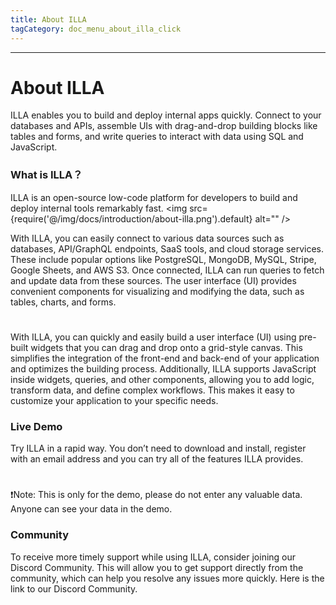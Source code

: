 ```yaml
---
title: About ILLA
tagCategory: doc_menu_about_illa_click
---
```

---

# About ILLA

ILLA enables you to build and deploy internal apps quickly. Connect to your databases and APIs, assemble UIs with drag-and-drop building blocks like tables and forms, and write queries to interact with data using SQL and JavaScript.

### **What is ILLA？**

ILLA is an open-source low-code platform for developers to build and deploy internal tools remarkably fast.
<img
  src={require('@/img/docs/introduction/about-illa.png').default}
  alt=""
/>

With ILLA, you can easily connect to various data sources such as databases, API/GraphQL endpoints, SaaS tools, and cloud storage services. These include popular options like PostgreSQL, MongoDB, MySQL, Stripe, Google Sheets, and AWS S3. Once connected, ILLA can run queries to fetch and update data from these sources. The user interface (UI) provides convenient components for visualizing and modifying the data, such as tables, charts, and forms.

#

With ILLA, you can quickly and easily build a user interface (UI) using pre-built widgets that you can drag and drop onto a grid-style canvas. This simplifies the integration of the front-end and back-end of your application and optimizes the building process. Additionally, ILLA supports JavaScript inside widgets, queries, and other components, allowing you to add logic, transform data, and define complex workflows. This makes it easy to customize your application to your specific needs.

### Live Demo

Try ILLA in a rapid way. You don’t need to download and install, register with an email address and you can try all of the features ILLA provides.

#

❗️Note: This is only for the demo, please do not enter any valuable data. Anyone can see your data in the demo.

### Community

To receive more timely support while using ILLA, consider joining our Discord Community. This will allow you to get support directly from the community, which can help you resolve any issues more quickly. Here is the link to our Discord Community.
